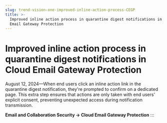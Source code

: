 ```yaml
---
slug: trend-vision-one-improved-inline-action-process-CEGP
title: >-
  Improved inline action process in quarantine digest notifications in Cloud
  Email Gateway Protection
---
```

# Improved inline action process in quarantine digest notifications in Cloud Email Gateway Protection

August 12, 2024—When end users click an inline action link in the quarantine digest notification, they're prompted to confirm on a dedicated page. This extra step ensures that actions are only taken with end users’ explicit consent, preventing unexpected access during notification transmission.

**Email and Collaboration Security → Cloud Email Gateway Protection**
:::
